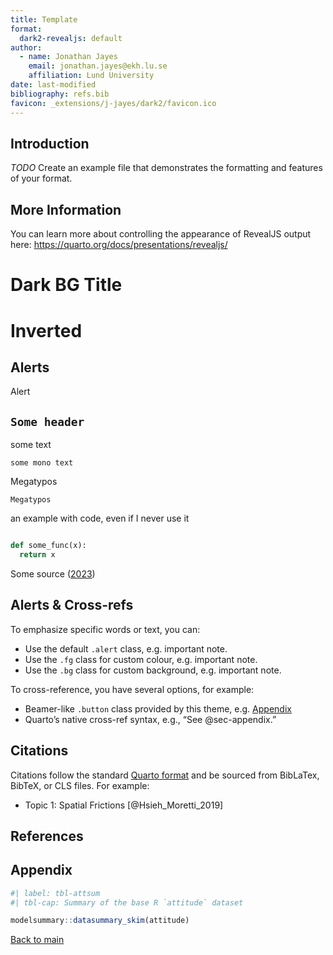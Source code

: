```yaml
---
title: Template
format:
  dark2-revealjs: default
author: 
  - name: Jonathan Jayes
    email: jonathan.jayes@ekh.lu.se
    affiliation: Lund University
date: last-modified
bibliography: refs.bib
favicon: _extensions/j-jayes/dark2/favicon.ico
---
```


## Introduction

*TODO* Create an example file that demonstrates the formatting and features of your format.

## More Information

You can learn more about controlling the appearance of RevealJS output here: <https://quarto.org/docs/presentations/revealjs/>

# Dark BG Title {.has-dark-background} 

# Inverted {.inverted}

## Alerts

[Alert]{.text-emphasis}

## `Some header`

some text

`some mono text`

Megatypos

`Megatypos`


an example with code, even if I never use it 

```python

def some_func(x):
  return x

```

Some source ([2023](2023))

## Alerts & Cross-refs {#sec-crossref}

To emphasize specific words or text, you can:

- Use the default `.alert` class, e.g. [important note]{.alert}.
- Use the `.fg` class for custom colour, e.g. [important note]{.fg style="--col: #e64173"}.
- Use the `.bg` class for custom background, e.g. [important note]{.bg style="--col: #e64173"}.

To cross-reference, you have several options, for example:

- Beamer-like `.button` class provided by this theme, e.g. [[Appendix]{.button}](#sec-appendix)
- Quarto's native cross-ref syntax, e.g., "See @sec-appendix."

## Citations

Citations follow the standard
[Quarto format](https://quarto.org/docs/authoring/footnotes-and-citations.html#citations)
and be sourced from BibLaTex, BibTeX, or CLS files. For example:

 - [Topic 1:]{.alert} Spatial Frictions [@Hsieh_Moretti_2019]

## References

::: {#refs}
:::

## Appendix {#sec-appendix}

```r
#| label: tbl-attsum
#| tbl-cap: Summary of the base R `attitude` dataset

modelsummary::datasummary_skim(attitude)
```

[[Back to main]{.button}](#sec-crossref)